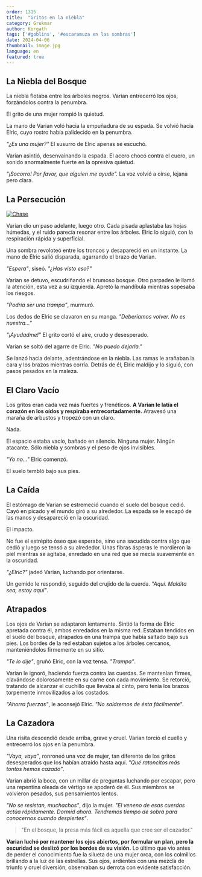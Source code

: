 ```yaml
---
order: 1315
title:  "Gritos en la niebla"
category: Grukmar
author: Korgath
tags: ['#goblins', '#escaramuza en las sombras']
date: 2024-04-06
thumbnail: image.jpg
language: en
featured: true
---
```


## La Niebla del Bosque

La niebla flotaba entre los árboles negros. Varian entrecerró los ojos, forzándolos contra la penumbra. 

El grito de una mujer rompió la quietud.

La mano de Varian voló hacia la empuñadura de su espada. Se volvió hacia Elric, cuyo rostro había palidecido en la penumbra.

*"¿Es una mujer?"* El susurro de Elric apenas se escuchó.

Varian asintió, desenvainando la espada. El acero chocó contra el cuero, un sonido anormalmente fuerte en la opresiva quietud.

*"¡Socorro! Por favor, que alguien me ayude".* La voz volvió a oírse, lejana pero clara.

## La Persecución

[![Chase](https://i.imgur.com/dzGbmsn.jpg)](https://i.imgur.com/dzGbmsn.jpg)

Varian dio un paso adelante, luego otro. Cada pisada aplastaba las hojas húmedas, y el ruido parecía resonar entre los árboles. Elric lo siguió, con la respiración rápida y superficial.

Una sombra revoloteó entre los troncos y desapareció en un instante. La mano de Elric salió disparada, agarrando el brazo de Varian.

*"Espera"*, siseó. *"¿Has visto eso?"*

Varian se detuvo, escudriñando el brumoso bosque. Otro parpadeo le llamó la atención, esta vez a su izquierda. Apretó la mandíbula mientras sopesaba los riesgos.

*"Podría ser una trampa"*, murmuró.

Los dedos de Elric se clavaron en su manga. *"Deberíamos volver. No es nuestra..."*

*"¡Ayudadme!"* El grito cortó el aire, crudo y desesperado.

Varian se soltó del agarre de Elric. *"No puedo dejarla."*

Se lanzó hacia delante, adentrándose en la niebla. Las ramas le arañaban la cara y los brazos mientras corría. Detrás de él, Elric maldijo y lo siguió, con pasos pesados en la maleza.

## El Claro Vacío

Los gritos eran cada vez más fuertes y frenéticos. **A Varian le latía el corazón en los oídos y respiraba entrecortadamente.** Atravesó una maraña de arbustos y tropezó con un claro.

Nada.

El espacio estaba vacío, bañado en silencio. Ninguna mujer. Ningún atacante. Sólo niebla y sombras y el peso de ojos invisibles.

*"Yo no..."* Elric comenzó.

El suelo tembló bajo sus pies.

## La Caída

El estómago de Varian se estremeció cuando el suelo del bosque cedió. Cayó en picado y el mundo giró a su alrededor. La espada se le escapó de las manos y desapareció en la oscuridad.

El impacto.

No fue el estrépito óseo que esperaba, sino una sacudida contra algo que cedió y luego se tensó a su alrededor. Unas fibras ásperas le mordieron la piel mientras se agitaba, enredado en una red que se mecía suavemente en la oscuridad.

*"¿Elric?"* jadeó Varian, luchando por orientarse.

Un gemido le respondió, seguido del crujido de la cuerda. *"Aquí. Maldita sea, estoy aquí"*.

## Atrapados

Los ojos de Varian se adaptaron lentamente. Sintió la forma de Elric apretada contra él, ambos enredados en la misma red. Estaban tendidos en el suelo del bosque, atrapados en una trampa que había saltado bajo sus pies. Los bordes de la red estaban sujetos a los árboles cercanos, manteniéndolos firmemente en su sitio.

*"Te lo dije"*, gruñó Elric, con la voz tensa. *"Trampa"*.

Varian le ignoró, haciendo fuerza contra las cuerdas. Se mantenían firmes, clavándose dolorosamente en su carne con cada movimiento. Se retorció, tratando de alcanzar el cuchillo que llevaba al cinto, pero tenía los brazos torpemente inmovilizados a los costados.

*"Ahorra fuerzas"*, le aconsejó Elric. *"No saldremos de ésta fácilmente"*.

## La Cazadora

Una risita descendió desde arriba, grave y cruel. Varian torció el cuello y entrecerró los ojos en la penumbra. 

*"Vaya, vaya"*, ronroneó una voz de mujer, tan diferente de los gritos desesperados que los habían atraído hasta aquí. *"Qué ratoncitos más tontos hemos cazado"*.

Varian abrió la boca, con un millar de preguntas luchando por escapar, pero una repentina oleada de vértigo se apoderó de él. Sus miembros se volvieron pesados, sus pensamientos lentos.

*"No se resistan, muchachos"*, dijo la mujer. *"El veneno de esas cuerdas actúa rápidamente. Dormid ahora. Tendremos tiempo de sobra para conocernos cuando despiertes"*.

> "En el bosque, la presa más fácil es aquella que cree ser el cazador."

**Varian luchó por mantener los ojos abiertos, por formular un plan, pero la oscuridad se deslizó por los bordes de su visión.** Lo último que vio antes de perder el conocimiento fue la silueta de una mujer orca, con los colmillos brillando a la luz de las estrellas. Sus ojos, ardientes con una mezcla de triunfo y cruel diversión, observaban su derrota con evidente satisfacción.